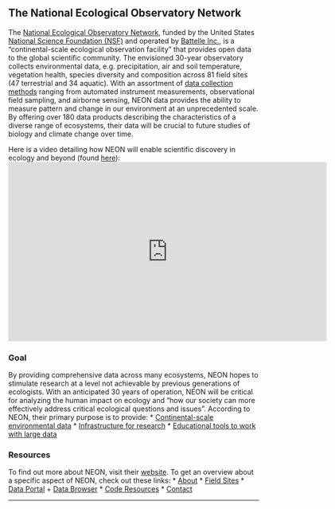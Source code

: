## The National Ecological Observatory Network

The <a href='https://www.neonscience.org/' target='_blank'>National Ecological Observatory Network</a>,  funded by the United States <a href='https://nsf.gov' target='_blank'>National Science Foundation (NSF)</a> and operated by <a href='https://www.battelle.org/' target='_blank'>Battelle Inc.</a>, is a "continental-scale ecological observation facility" that provides open data to the global scientific community. The envisioned 30-year observatory collects environmental data, e.g. precipitation, air and soil temperature, vegetation health, species diversity and composition across 81 field sites (47 terrestrial and 34 aquatic). With an assortment of <a href='https://www.neonscience.org/data-collection' target='_blank'>data collection methods</a> ranging from automated instrument measurements, observational field sampling, and airborne sensing, NEON data provides the ability to measure pattern and change in our environment at an unprecedented scale. By offering over 180 data products describing the characteristics of a diverse range of ecosystems, their data will be crucial to future studies of biology and climate change over time.

Here is a video detailing how NEON will enable scientific discovery in ecology and beyond (found <a href='https://www.youtube.com/channel/UCNodgIxpGyEjhV3XXMxFO5g' target='_blank'>here</a>):
<iframe width="640" height="360" src="https://www.youtube.com/embed/sSD84bIkWDw" frameborder="0" allow="autoplay; encrypted-media" allowfullscreen></iframe>

### Goal

By providing comprehensive data across many ecosystems, NEON hopes to stimulate research at a level not achievable by previous generations of ecologists. With an anticipated 30 years of operation, NEON will be critical for analyzing the human impact on ecology and "how our society can more effectively address critical ecological questions and issues". According to NEON, their primary purpose is to provide:
* <a href='https://www.neonscience.org/data/neon-data-portal' target='_blank'>Continental-scale environmental data</a>
* <a href='https://www.neonscience.org/resources/information-researchers' target='_blank'>Infrastructure for research</a>
* <a href='https://www.neonscience.org/opportunities/learning-opportunities' target='_blank'>Educational tools to work with large data</a>

### Resources
To find out more about NEON, visit their <a href='https://www.neonscience.org/' target='_blank'>website</a>. To get an overview about a specific aspect of NEON, check out these links:
* <a href='https://www.neonscience.org/observatory/about' target='_blank'>About</a>
* <a href='https://www.neonscience.org/field-sites/field-sites-map/list' target='_blank'>Field Sites</a>
* <a href='http://data.neonscience.org/home' target='_blank'>Data Portal</a>
  + <a href='http://data.neonscience.org/static/browse.html' target='_blank'>Data Browser</a>
* <a href='https://www.neonscience.org/data/code-resources' target='_blank'>Code Resources</a>
* <a href='https://www.neonscience.org/observatory/contact-us' target='_blank'>Contact</a>
<hr>

